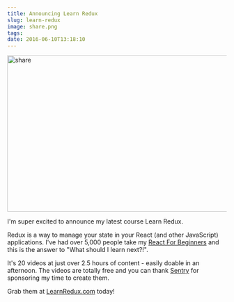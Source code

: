 ```yaml
---
title: Announcing Learn Redux
slug: learn-redux
image: share.png
tags: 
date: 2016-06-10T13:18:10
---
```


<img src="share-650x366.png" alt="share" width="640" height="360" class="alignleft size-large wp-image-3786" />

I'm super excited to announce my latest course Learn Redux.

Redux is a way to manage your state in your React (and other JavaScript) applications. I've had over 5,000 people take my <a href="https://ReactForBeginners.com">React For Beginners</a> and this is the answer to "What should I learn next?!".

It's 20 videos at just over 2.5 hours of content - easily doable in an afternoon. The videos are totally free and you can thank <a href="http://getsentry.com">Sentry</a> for sponsoring my time to create them.

Grab them at <a href="https://LearnRedux.com">LearnRedux.com</a> today!